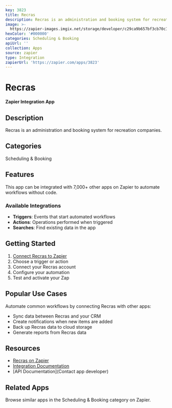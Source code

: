 ```yaml
---
key: 3823
title: Recras
description: Recras is an administration and booking system for recreation companies.
image: >-
  https://zapier-images.imgix.net/storage/developer/c29ca9b657bf3cb70c16880219af0d59.png?auto=format%2Ccompress&ixlib=python-3.0.0&q=50
hexColor: '#000000'
categories: Scheduling & Booking
apiUrl: ''
collection: Apps
source: zapier
type: Integration
zapierUrl: 'https://zapier.com/apps/3823'
---
```

# Recras

**Zapier Integration App**

## Description

Recras is an administration and booking system for recreation companies.

## Categories

Scheduling & Booking

## Features

This app can be integrated with 7,000+ other apps on Zapier to automate workflows without code.

### Available Integrations

- **Triggers**: Events that start automated workflows
- **Actions**: Operations performed when triggered
- **Searches**: Find existing data in the app

## Getting Started

1. [Connect Recras to Zapier](https://zapier.com/apps/3823)
2. Choose a trigger or action
3. Connect your Recras account
4. Configure your automation
5. Test and activate your Zap

## Popular Use Cases

Automate common workflows by connecting Recras with other apps:

- Sync data between Recras and your CRM
- Create notifications when new items are added
- Back up Recras data to cloud storage
- Generate reports from Recras data

## Resources

- [Recras on Zapier](https://zapier.com/apps/3823)
- [Integration Documentation](https://zapier.com/apps/3823/integrations)
- [API Documentation](Contact app developer)

## Related Apps

Browse similar apps in the Scheduling & Booking category on Zapier.
